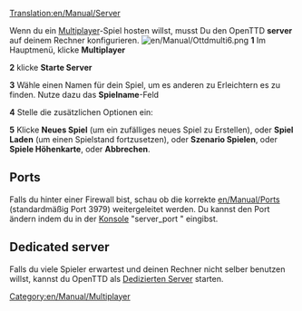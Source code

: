 [[Translation:en/Manual/Server]]

Wenn du ein [[en/Manual/Multiplayer|Multiplayer]]-Spiel hosten willst, musst Du den OpenTTD '''server''' auf deinem Rechner konfigurieren.
[[File:en/Manual/Ottdmulti6.png|right]]
'''1''' Im Hauptmenü, klicke '''Multiplayer'''

'''2''' klicke '''Starte Server'''

'''3''' Wähle einen Namen für dein Spiel, um es anderen zu Erleichtern es zu finden. Nutze dazu das '''Spielname'''-Feld 

'''4''' Stelle die zusätzlichen Optionen ein:

'''5''' Klicke '''Neues Spiel''' (um ein zufälliges neues Spiel zu Erstellen), oder '''Spiel Laden''' (um einen Spielstand fortzusetzen), oder '''Szenario Spielen''', oder '''Spiele Höhenkarte''', oder '''Abbrechen'''.

==Ports==
Falls du hinter einer Firewall bist, schau ob die korrekte [[en/Manual/Port]]s (standardmäßig Port 3979) weitergeleitet werden.
Du kannst den Port ändern indem du in der [[de/Manual/Konsole|Konsole]] "server_port <port>" eingibst.

==Dedicated server==
Falls du viele Spieler erwartest und deinen Rechner nicht selber benutzen willst, kannst du OpenTTD als [[en/Manual/Dedicated server| Dedizierten Server]] starten.

[[Category:en/Manual/Multiplayer]]